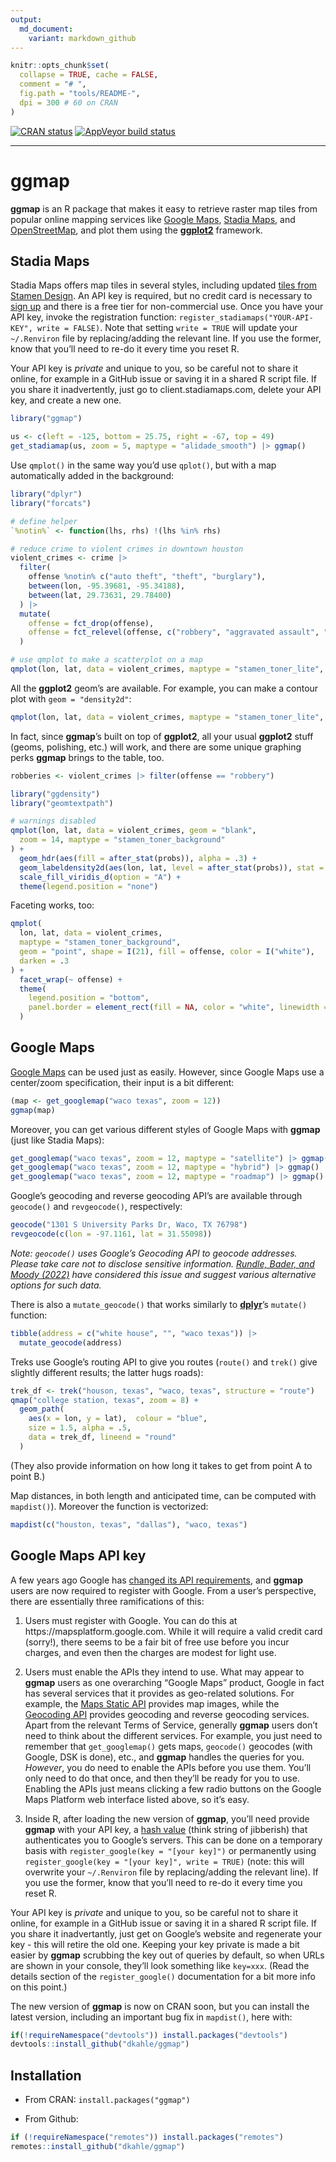 ```yaml
---
output:
  md_document:
    variant: markdown_github
---
```


<!-- README.md is generated from README.Rmd. Please edit that file -->

```r
knitr::opts_chunk$set(
  collapse = TRUE, cache = FALSE,
  comment = "# ",
  fig.path = "tools/README-",
  dpi = 300 # 60 on CRAN
)
```

<!-- badges: start -->
[![CRAN status](https://www.r-pkg.org/badges/version/ggmap)](https://cran.r-project.org/package=ggmap)
[![AppVeyor build status](https://ci.appveyor.com/api/projects/status/github/dkahle/ggmap?branch=master&svg=true)](https://ci.appveyor.com/project/dkahle/ggmap)
<!-- badges: end -->



<hr>

# ggmap

__ggmap__ is an R package that makes it easy to retrieve raster map tiles from popular online mapping services like [Google Maps](https://developers.google.com/maps/documentation/maps-static?hl=en), [Stadia Maps](https://stadiamaps.com/), and [OpenStreetMap](https://openstreetmap.org/), and plot them using the [__ggplot2__](https://github.com/tidyverse/ggplot2) framework.

## Stadia Maps

Stadia Maps offers map tiles in several styles, including updated [tiles from Stamen Design](https://stadiamaps.com/stamen/).
An API key is required, but no credit card is necessary to [sign up](https://client.stadiamaps.com/signup)
and there is a free tier for non-commercial use. Once you have your API key, invoke the registration
function: `register_stadiamaps("YOUR-API-KEY", write = FALSE)`. Note that setting `write = TRUE` will
update your `~/.Renviron` file by replacing/adding the relevant line. If you use the former, know that you'll need to re-do it every time you reset R.
  
Your API key is _private_ and unique to you, so be careful not to share it online, for example in a GitHub issue or saving it in a shared R script file. If you share it inadvertently, just go to client.stadiamaps.com, delete your API key, and create a new one.

```r
library("ggmap")

us <- c(left = -125, bottom = 25.75, right = -67, top = 49)
get_stadiamap(us, zoom = 5, maptype = "alidade_smooth") |> ggmap() 
```

Use `qmplot()` in the same way you'd use `qplot()`, but with a map automatically added in the background:

```r
library("dplyr")
library("forcats")

# define helper
`%notin%` <- function(lhs, rhs) !(lhs %in% rhs)

# reduce crime to violent crimes in downtown houston
violent_crimes <- crime |> 
  filter(
    offense %notin% c("auto theft", "theft", "burglary"),
    between(lon, -95.39681, -95.34188),
    between(lat, 29.73631, 29.78400)
  ) |> 
  mutate(
    offense = fct_drop(offense),
    offense = fct_relevel(offense, c("robbery", "aggravated assault", "rape", "murder"))
  )

# use qmplot to make a scatterplot on a map
qmplot(lon, lat, data = violent_crimes, maptype = "stamen_toner_lite", color = I("red"))
```

All the __ggplot2__ geom's are available.  For example, you can make a contour plot with `geom = "density2d"`:

```r
qmplot(lon, lat, data = violent_crimes, maptype = "stamen_toner_lite", geom = "density2d", color = I("red"))
```

In fact, since __ggmap__'s built on top of __ggplot2__, all your usual __ggplot2__ stuff (geoms, polishing, etc.) will work, and there are some unique graphing perks __ggmap__ brings to the table, too.

```r
robberies <- violent_crimes |> filter(offense == "robbery")

library("ggdensity")
library("geomtextpath")

# warnings disabled
qmplot(lon, lat, data = violent_crimes, geom = "blank", 
  zoom = 14, maptype = "stamen_toner_background"
) +
  geom_hdr(aes(fill = after_stat(probs)), alpha = .3) +
  geom_labeldensity2d(aes(lon, lat, level = after_stat(probs)), stat = "hdr_lines") +
  scale_fill_viridis_d(option = "A") +
  theme(legend.position = "none")
```

Faceting works, too:

```r
qmplot(
  lon, lat, data = violent_crimes, 
  maptype = "stamen_toner_background", 
  geom = "point", shape = I(21), fill = offense, color = I("white"),
  darken = .3
) + 
  facet_wrap(~ offense) +
  theme(
    legend.position = "bottom",
    panel.border = element_rect(fill = NA, color = "white", linewidth = 1)
  )
```





## Google Maps

[Google Maps](https://cloud.google.com/maps-platform/terms/) can be used just as easily.  However, since Google Maps use a center/zoom specification, their input is a bit different:
```r
(map <- get_googlemap("waco texas", zoom = 12))
ggmap(map)
```

Moreover, you can get various different styles of Google Maps with __ggmap__ (just like Stadia Maps):
```r
get_googlemap("waco texas", zoom = 12, maptype = "satellite") |> ggmap()
get_googlemap("waco texas", zoom = 12, maptype = "hybrid") |> ggmap()
get_googlemap("waco texas", zoom = 12, maptype = "roadmap") |> ggmap()
```

Google's geocoding and reverse geocoding API's are available through `geocode()` and `revgeocode()`, respectively:
```r
geocode("1301 S University Parks Dr, Waco, TX 76798")
revgeocode(c(lon = -97.1161, lat = 31.55098))
```

_Note: `geocode()` uses Google's Geocoding API to geocode addresses. Please take care not to disclose sensitive information. [Rundle, Bader, and Moody (2022)](https://www.ncbi.nlm.nih.gov/pmc/articles/PMC8972108/) have considered this issue and suggest various alternative options for such data._

There is also a `mutate_geocode()` that works similarly to [__dplyr__](https://github.com/tidyverse/dplyr/)'s `mutate()` function:
```r
tibble(address = c("white house", "", "waco texas")) |> 
  mutate_geocode(address)
```

Treks use Google's routing API to give you routes (`route()` and `trek()` give slightly different results; the latter hugs roads):
```r
trek_df <- trek("houson, texas", "waco, texas", structure = "route")
qmap("college station, texas", zoom = 8) +
  geom_path(
    aes(x = lon, y = lat),  colour = "blue",
    size = 1.5, alpha = .5,
    data = trek_df, lineend = "round"
  )
```

(They also provide information on how long it takes to get from point A to point B.)


Map distances, in both length and anticipated time, can be computed with `mapdist()`).  Moreover the function is vectorized:
```r
mapdist(c("houston, texas", "dallas"), "waco, texas")
```



## Google Maps API key

A few years ago Google has [changed its API requirements](https://developers.google.com/maps/documentation/geocoding/usage-and-billing), and __ggmap__ users are now required to register with Google. From a user's perspective, there are essentially three ramifications of this:

1. Users must register with Google. You can do this at https://mapsplatform.google.com. While it will require a valid credit card (sorry!), there seems to be a fair bit of free use before you incur charges, and even then the charges are modest for light use.

2. Users must enable the APIs they intend to use. What may appear to __ggmap__ users as one overarching "Google Maps" product, Google in fact has several services that it provides as geo-related solutions. For example, the [Maps Static API](https://developers.google.com/maps/documentation/maps-static/overview) provides map images, while the [Geocoding API](https://developers.google.com/maps/documentation/geocoding/overview) provides geocoding and reverse geocoding services.  Apart from the relevant Terms of Service, generally __ggmap__ users don't need to think about the different services. For example, you just need to remember that `get_googlemap()` gets maps, `geocode()` geocodes (with Google, DSK is done), etc., and __ggmap__ handles the queries for you.  _However_, you do need to enable the APIs before you use them. You'll only need to do that once, and then they'll be ready for you to use. Enabling the APIs just means clicking a few radio buttons on the Google Maps Platform web interface listed above, so it's easy.

3. Inside R, after loading the new version of __ggmap__, you'll need provide __ggmap__ with your API key, a [hash value](https://en.wikipedia.org/wiki/Hash_function) (think string of jibberish) that authenticates you to Google's servers. This can be done on a temporary basis with `register_google(key = "[your key]")` or permanently using `register_google(key = "[your key]", write = TRUE)` (note: this will overwrite your `~/.Renviron` file by replacing/adding the relevant line). If you use the former, know that you'll need to re-do it every time you reset R.
  
Your API key is _private_ and unique to you, so be careful not to share it online, for example in a GitHub issue or saving it in a shared R script file. If you share it inadvertantly, just get on Google's website and regenerate your key - this will retire the old one. Keeping your key private is made a bit easier by __ggmap__ scrubbing the key out of queries by default, so when URLs are shown in your console, they'll look something like `key=xxx`.  (Read the details section of the `register_google()` documentation for a bit more info on this point.)

The new version of __ggmap__ is now on CRAN soon, but you can install the latest version, including an important bug fix in `mapdist()`, here with:
```r
if(!requireNamespace("devtools")) install.packages("devtools")
devtools::install_github("dkahle/ggmap")
```




## Installation

* From CRAN: `install.packages("ggmap")`

* From Github: 
```r
if (!requireNamespace("remotes")) install.packages("remotes")
remotes::install_github("dkahle/ggmap")
```


